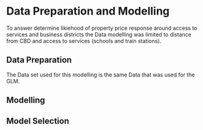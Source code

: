 # Data Preparation and Modelling

To answer determine likiehood of property price response around access to services and business districts the Data modelling was limited to distance from CBD and access to services (schools and train stations).  

## Data Preparation

The Data set used for this modelling is the same Data that was used for the GLM. 


## Modelling


## Model Selection


